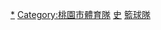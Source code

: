 {{Catmore}}

[[Category:超級籃球聯賽球隊|*]]
[[Category:桃園市體育隊|Category:桃園市體育隊]]
[[Category:台中市體育隊|史]]
[[Category:璞園建築團隊|籃球隊]]